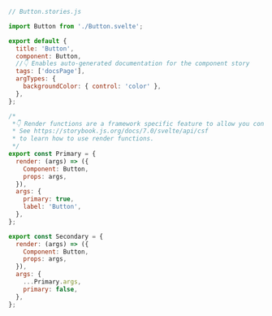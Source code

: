 ```js
// Button.stories.js

import Button from './Button.svelte';

export default {
  title: 'Button',
  component: Button,
  //👇 Enables auto-generated documentation for the component story
  tags: ['docsPage'],
  argTypes: {
    backgroundColor: { control: 'color' },
  },
};

/*
 *👇 Render functions are a framework specific feature to allow you control on how the component renders.
 * See https://storybook.js.org/docs/7.0/svelte/api/csf
 * to learn how to use render functions.
 */
export const Primary = {
  render: (args) => ({
    Component: Button,
    props: args,
  }),
  args: {
    primary: true,
    label: 'Button',
  },
};

export const Secondary = {
  render: (args) => ({
    Component: Button,
    props: args,
  }),
  args: {
    ...Primary.args,
    primary: false,
  },
};
```
